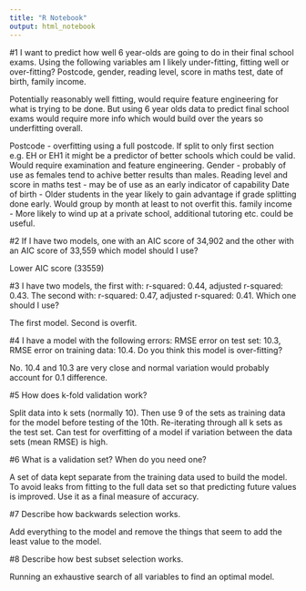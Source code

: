 ```yaml
---
title: "R Notebook"
output: html_notebook
---
```


#1 I want to predict how well 6 year-olds are going to do in their final school exams. Using the following variables am I likely under-fitting, fitting well or over-fitting? Postcode, gender, reading level, score in maths test, date of birth, family income.

Potentially reasonably well fitting, would require feature engineering for what is trying to be done.
But using 6 year olds data to predict final school exams would require more info which would build over the years so underfitting overall.

Postcode - overfitting using a full postcode. If split to only first section e.g. EH or EH1 it might be a predictor of better schools which could be valid. Would require examination and feature engineering.
Gender - probably of use as females tend to achive better results than males. 
Reading level and score in maths test - may be of use as an early indicator of capability
Date of birth - Older students in the year likely to gain advantage if grade splitting done early. Would group by month at least to not overfit this.
family income - More likely to wind up at a private school, additional tutoring etc. could be useful.

#2 If I have two models, one with an AIC score of 34,902 and the other with an AIC score of 33,559 which model should I use?

Lower AIC score (33559)

#3 I have two models, the first with: r-squared: 0.44, adjusted r-squared: 0.43. The second with: r-squared: 0.47, adjusted r-squared: 0.41. Which one should I use?

The first model. Second is overfit.

#4 I have a model with the following errors: RMSE error on test set: 10.3, RMSE error on training data: 10.4. Do you think this model is over-fitting?

No. 10.4 and 10.3 are very close and normal variation would probably account for 0.1 difference.

#5 How does k-fold validation work?

Split data into k sets (normally 10). Then use 9 of the sets as training data for the model before testing of the 10th. Re-iterating through all k sets as the test set. Can test for overfitting of a model if variation between the data sets (mean RMSE) is high.

#6 What is a validation set? When do you need one?

A set of data kept separate from the training data used to build the model. To avoid leaks from fitting to the full data set so that predicting future values is improved. Use it as a final measure of accuracy.

#7 Describe how backwards selection works.

Add everything to the model and remove the things that seem to add the least value to the model.

#8 Describe how best subset selection works.

Running an exhaustive search of all variables to find an optimal model.
